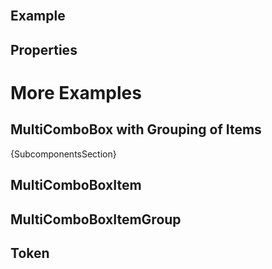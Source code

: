 
<Meta of={ComponentStories} />

<DocsHeader since="0.4.0" />

<br />

## Example

<Canvas of={ComponentStories.Default} />

## Properties

<ControlsWithNote of={ComponentStories.Default} />

# More Examples

## MultiComboBox with Grouping of Items

<Canvas of={ComponentStories.Grouping} />

<Markdown>{SubcomponentsSection}</Markdown>

## MultiComboBoxItem

<Description of={MultiComboBoxItem} />
<ArgTypesWithNote hideHTMLPropsNote exclude={excludePropsForAbstract} of={MultiComboBoxItem} />

## MultiComboBoxItemGroup

<Description of={MultiComboBoxItemGroup} />
<ArgTypesWithNote hideHTMLPropsNote exclude={excludePropsForAbstract} of={MultiComboBoxItemGroup} />

## Token

<Description of={Token} />
<ArgTypesWithNote hideHTMLPropsNote of={Token} />

<Footer />
